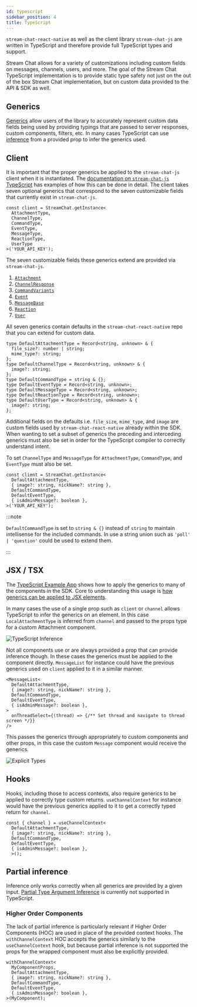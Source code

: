 ```yaml
---
id: typescript
sidebar_position: 4
title: TypeScript
---
```



`stream-chat-react-native` as well as the client library `stream-chat-js` are written in TypeScript and therefore provide full TypeScript types and support.

Stream Chat allows for a variety of customizations including custom fields on messages, channels, users, and more.
The goal of the Stream Chat TypeScript implementation is to provide static type safety not just on the out of the box Stream Chat implementation, but on custom data provided to the API & SDK as well.

## Generics

[Generics](https://www.typescriptlang.org/docs/handbook/2/generics.html) allow users of the library to accurately represent custom data fields being used by providing typings that are passed to server responses, custom components, filters, etc.
In many cases TypeScript can use [inference](https://www.typescriptlang.org/docs/handbook/type-inference.html) from a provided prop to infer the generics used.

## Client

It is important that the proper generics be applied to the `stream-chat-js` client when it is instantiated.
The [documentation on `stream-chat-js` TypeScript](https://github.com/GetStream/stream-chat-js#typescript-v2xx) has examples of how this can be done in detail.
The client takes seven optional generics that correspond to the seven customizable fields that currently exist in `stream-chat-js`.

```tsx
const client = StreamChat.getInstance<
  AttachmentType,
  ChannelType,
  CommandType,
  EventType,
  MessageType,
  ReactionType,
  UserType
>('YOUR_API_KEY');
```

The seven customizable fields these generics extend are provided via `stream-chat-js`.

1. [`Attachment`](https://github.com/GetStream/stream-chat-js/blob/0e29bea1e773f15599564b5174d4fabbd3bcb495/src/types.ts#L1471)
2. [`ChannelResponse`](https://github.com/GetStream/stream-chat-js/blob/0e29bea1e773f15599564b5174d4fabbd3bcb495/src/types.ts#L173)
3. [`CommandVariants`](https://github.com/GetStream/stream-chat-js/blob/0e29bea1e773f15599564b5174d4fabbd3bcb495/src/types.ts#L1587)
4. [`Event`](https://github.com/GetStream/stream-chat-js/blob/0e29bea1e773f15599564b5174d4fabbd3bcb495/src/types.ts#L1000)
5. [`MessageBase`](https://github.com/GetStream/stream-chat-js/blob/0e29bea1e773f15599564b5174d4fabbd3bcb495/src/types.ts#L1764)
6. [`Reaction`](https://github.com/GetStream/stream-chat-js/blob/0e29bea1e773f15599564b5174d4fabbd3bcb495/src/types.ts#L1854)
7. [`User`](https://github.com/GetStream/stream-chat-js/blob/0e29bea1e773f15599564b5174d4fabbd3bcb495/src/types.ts#L2004)

All seven generics contain defaults in the `stream-chat-react-native` repo that you can extend for custom data.

```tsx
type DefaultAttachmentType = Record<string, unknown> & {
  file_size?: number | string;
  mime_type?: string;
};
type DefaultChannelType = Record<string, unknown> & {
  image?: string;
};
type DefaultCommandType = string & {};
type DefaultEventType = Record<string, unknown>;
type DefaultMessageType = Record<string, unknown>;
type DefaultReactionType = Record<string, unknown>;
type DefaultUserType = Record<string, unknown> & {
  image?: string;
};
```

Additional fields on the defaults i.e. `file_size`, `mime_type`, and `image` are custom fields used by `stream-chat-react-native` already within the SDK.
When wanting to set a subset of generics the preceding and interceding generics must also be set in order for the TypeScript compiler to correctly understand intent.

To set `ChannelType` and `MessageType` for `AttachmentType`, `CommandType`, and `EventType` must also be set.

```tsx
const client = StreamChat.getInstance<
  DefaultAttachmentType,
  { image?: string, nickName?: string },
  DefaultCommandType,
  DefaultEventType,
  { isAdminMessage?: boolean },
>('YOUR_API_KEY');
```

:::note

`DefaultCommandType` is set to `string & {}` instead of `string` to maintain intellisense for the included commands.
In use a string union such as `'poll' | 'question'` could be used to extend them.

:::

## JSX / TSX

The [TypeScript Example App](https://github.com/GetStream/stream-chat-react-native/blob/master/examples/TypeScriptMessaging/App.tsx) shows how to apply the generics to many of the components in the SDK.
Core to understanding this usage is [how generics can be applied to JSX elements](https://www.typescriptlang.org/docs/handbook/release-notes/typescript-2-9.html#generic-type-arguments-in-jsx-elements).

In many cases the use of a single prop such as `client` or `channel` allows TypeScript to infer the generics on an element.
In this case `LocalAttachmentType` is inferred from `channel` and passed to the props type for a custom Attachment component.

<img src={inference} alt="TypeScript Inference" />

Not all components use or are always provided a prop that can provide inference though.
In these cases the generics must be applied to the component directly.
`MessageList` for instance could have the previous generics used on `client` applied to it in a similar manner.

```tsx
<MessageList<
  DefaultAttachmentType,
  { image?: string, nickName?: string },
  DefaultCommandType,
  DefaultEventType,
  { isAdminMessage?: boolean },
>
  onThreadSelect={(thread) => {/** Set thread and navigate to thread screen */}}
/>
```

This passes the generics through appropriately to custom components and other props, in this case the custom `Message` component would receive the generics.

<img src={explicitTypes} alt="Explicit Types" />

## Hooks

Hooks, including those to access contexts, also require generics to be applied to correctly type custom returns.
`useChannelContext` for instance would have the previous generics applied to it to get a correctly typed return for `channel`.

```tsx
const { channel } = useChannelContext<
  DefaultAttachmentType,
  { image?: string, nickName?: string },
  DefaultCommandType,
  DefaultEventType,
  { isAdminMessage?: boolean },
  >();
```

## Partial inference

Inference only works correctly when all generics are provided by a given input.
[Partial Type Argument Inference](https://github.com/microsoft/TypeScript/issues/26242) is currently not supported in TypeScript.

### Higher Order Components

The lack of partial inference is particularly relevant if Higher Order Components (HOC) are used in place of the provided context hooks.
The `withChannelContext` HOC accepts the generics similarly to the `useChannelContext` hook, but because partial inference is not supported the props for the wrapped component must also be explicitly provided.

```tsx {2}
withChannelContext<
  MyComponentProps,
  DefaultAttachmentType,
  { image?: string, nickName?: string },
  DefaultCommandType,
  DefaultEventType,
  { isAdminMessage?: boolean },
>(MyComponent);
